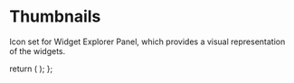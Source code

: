 
<Meta title="Appsmith Icons/Thumbnails" />

# Thumbnails

Icon set for Widget Explorer Panel, which provides a visual representation of the widgets.

  return (
    <Flex gap="spacing-4" wrap="wrap">
      <ButtonThumbnail />
      <CheckboxGroupThumbnail />
      <CheckboxThumbnail />
      <CurrencyInputThumbnail />
      <HeadingThumbnail />
      <IconButtonThumbnail />
      <InlineButtonsThumbnail />
      <InputThumbnail />
      <KeyValueThumbnail />
      <MenuButtonThumbnail />
      <ModalThumbnail />
      <ParagraphThumbnail />
      <PhoneInputThumbnail />
      <RadioGroupThumbnail />
      <StatsBoxThumbnail />
      <SwitchGroupThumbnail />
      <SwitchThumbnail />
      <TableThumbnail />
      <ToolbarButtonsThumbnail />
      <ZoneThumbnail />
    </Flex>
  );
};

<Icons />
